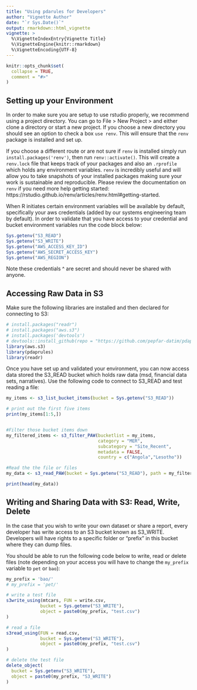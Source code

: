 ```yaml
---
title: "Using pdarules for Developers"
author: "Vignette Author"
date: "`r Sys.Date()`"
output: rmarkdown::html_vignette
vignette: >
  %\VignetteIndexEntry{Vignette Title}
  %\VignetteEngine{knitr::rmarkdown}
  %\VignetteEncoding{UTF-8}
---
```


```r
knitr::opts_chunk$set(
  collapse = TRUE,
  comment = "#>"
)
```

## Setting up your Environment

In order to make sure you are setup to use rstudio properly, we recommend using a project directory. You can go to File > New Project > and either clone a directory or start a new project. If you choose a new directory you should see an option to check a box `use renv`. This will ensure that the `renv` package is installed and set up.

If you choose a different route or are not sure if `renv` is installed simply run `install.packages('renv')`, then run `renv::activate()`. This will create a `renv.lock` file that keeps track of your packages and also an `.rprofile` which holds any environment variables. `renv` is incredibly useful and will allow you to take snapshots of your installed packages making sure your work is sustainable and reproducible. Please review the documentation on `renv` if you need more help getting started: https://rstudio.github.io/renv/articles/renv.html#getting-started.

When R initiates certain environment variables will be available by default, specifically your aws credentials (added by our systems engineering team by default). In order to validate that you have access to your credential and bucket environment variables run the code block below:

```r
Sys.getenv("S3_READ")
Sys.getenv("S3_WRITE")
Sys.getenv("AWS_ACCESS_KEY_ID")
Sys.getenv("AWS_SECRET_ACCESS_KEY")
Sys.getenv("AWS_REGION")
```

Note these credentials ^ are secret and should never be shared with anyone.

## Accessing Raw Data in S3

Make sure the following libraries are installed and then declared for connecting to S3: 

```r
# install.packages("readr")
# install.packages("aws.s3")
# install.packages('devtools')
# devtools::install_github(repo = "https://github.com/pepfar-datim/pdaprules.git", ref = "main")
library(aws.s3)
library(pdaprules)
library(readr)
```

Once you have set up and validated your environment, you can now access data stored the S3_READ bucket which holds raw data (msd, financial data sets, narratives). Use the following code to connect to S3_READ and test reading a file: 

```r

my_items <- s3_list_bucket_items(bucket = Sys.getenv("S3_READ"))

# print out the first five items
print(my_items[1:5,])


#Filter those bucket items down
my_filtered_items <- s3_filter_PAW(bucketlist = my_items,
                                   category = "MER",
                                   subcategory = "Site_Recent",
                                   metadata = FALSE,
                                   country = c("Angola","Lesotho"))

#Read the the file or files
my_data <- s3_read_PAW(bucket = Sys.getenv("S3_READ"), path = my_filtered_items)

print(head(my_data))
```


## Writing and Sharing Data with S3: Read, Write, Delete

In the case that you wish to write your own dataset or share a report, every developer has write access to an S3 bucket known as S3_WRITE. Developers will have rights to a specific folder or "prefix" in this bucket where they can dump files.

You should be able to run the following code below to write, read or delete files (note depending on your access you will have to change the `my_prefix` variable to `pet` or `bao`):  


```r

my_prefix = 'bao/'
# my_prefix = 'pet/'

# write a test file
s3write_using(mtcars, FUN = write.csv,
             bucket = Sys.getenv("S3_WRITE"),
             object = paste0(my_prefix, "test.csv")
)

# read a file
s3read_using(FUN = read.csv,
             bucket = Sys.getenv("S3_WRITE"),
             object = paste0(my_prefix, "test.csv")
)

# delete the test file 
delete_object(
  bucket = Sys.getenv("S3_WRITE"),
  object = paste0(my_prefix, "S3_WRITE")
)

```
